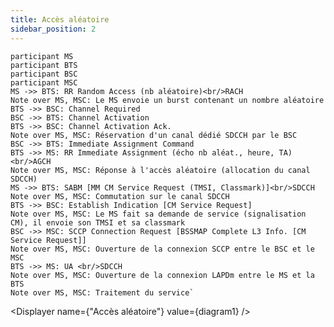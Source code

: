 ```yaml
---
title: Accès aléatoire
sidebar_position: 2
---
```



    participant MS
    participant BTS
    participant BSC
    participant MSC
    MS ->> BTS: RR Random Access (nb aléatoire)<br/>RACH
    Note over MS, MSC: Le MS envoie un burst contenant un nombre aléatoire
    BTS ->> BSC: Channel Required
    BSC ->> BTS: Channel Activation
    BTS ->> BSC: Channel Activation Ack.
    Note over MS, MSC: Réservation d'un canal dédié SDCCH par le BSC
    BSC ->> BTS: Immediate Assignment Command
    BTS ->> MS: RR Immediate Assignment (écho nb aléat., heure, TA)<br/>AGCH
    Note over MS, MSC: Réponse à l'accès aléatoire (allocation du canal SDCCH)
    MS ->> BTS: SABM [MM CM Service Request (TMSI, Classmark)]<br/>SDCCH
    Note over MS, MSC: Commutation sur le canal SDCCH
    BTS ->> BSC: Establish Indication [CM Service Request]
    Note over MS, MSC: Le MS fait sa demande de service (signalisation CM), il envoie son TMSI et sa classmark
    BSC ->> MSC: SCCP Connection Request [BSSMAP Complete L3 Info. [CM Service Request]]
    Note over MS, MSC: Ouverture de la connexion SCCP entre le BSC et le MSC
    BTS ->> MS: UA <br/>SDCCH
    Note over MS, MSC: Ouverture de la connexion LAPDm entre le MS et la BTS
    Note over MS, MSC: Traitement du service`

<Displayer name={"Accès aléatoire"} value={diagram1} />